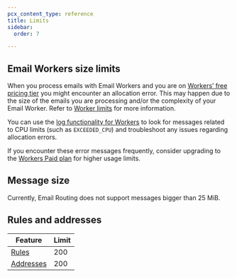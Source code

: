 ```yaml
---
pcx_content_type: reference
title: Limits
sidebar:
  order: 7

---
```



## Email Workers size limits

When you process emails with Email Workers and you are on [Workers’ free pricing tier](/workers/platform/pricing/) you might encounter an allocation error. This may happen due to the size of the emails you are processing and/or the complexity of your Email Worker. Refer to [Worker limits](/workers/platform/limits/#worker-limits) for more information.

You can use the [log functionality for Workers](/workers/observability/logs/) to look for messages related to CPU limits (such as `EXCEEDED_CPU`) and troubleshoot any issues regarding allocation errors.

If you encounter these error messages frequently, consider upgrading to the [Workers Paid plan](/workers/platform/pricing/) for higher usage limits.

## Message size

Currently, Email Routing does not support messages bigger than 25 MiB.

## Rules and addresses

| Feature                                                                          | Limit |
| -------------------------------------------------------------------------------- | ----- |
| [Rules](/email-routing/setup/email-routing-addresses/)                           | 200   |
| [Addresses](/email-routing/setup/email-routing-addresses/#destination-addresses) | 200   |

<Render file="limits_increase" product="workers" />
